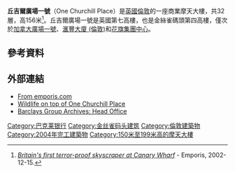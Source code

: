 {{request translation|en}}
{{Infobox building
|name               = One Churchill Place
|image              = Canary Wharf - geograph.org.uk - 23058.jpg
|caption            = One Churchill Place
|location           = 1 Churchill Place<br>London E14
|latd  = 51| latm = 30| lats = 19.8| latNS = N
|longd = 00| longm = 00| longs = 50.4| longEW = W
|iso_region         = GB
|coordinates_display= title
|status             = 
|start_date         = 2003
|completion_date    = 2004
|opening            = 2005
|building_type      = 
|antenna_spire      = 
|roof               = {{convert|156|m|ft|0|abbr=on}}
|top_floor          = 
|floor_count        = 32
|elevator_count     = 
|cost               = 
|floor_area         = 
|architect          = HOK International
|structural_engineer= 
|main_contractor    = 
|developer          = 
|owner              = 
|management         = 
|references         = 
}}
'''丘吉爾廣場一號'''（One Churchill Place）是[[英國|英國]][[倫敦|倫敦]]的一座商業摩天大樓，共32層，高156米<ref>''[http://www.emporis.com/en/bu/nc/ne/?id=100702 Britain's first terror-proof skyscraper at Canary Wharf] {{Wayback|url=http://www.emporis.com/en/bu/nc/ne/?id=100702 |date=20080318025812 }}'' - Emporis, 2002-12-15.</ref>。丘吉爾廣場一號是英國第七高樓，也是金絲雀碼頭第四高樓，僅次於[[加拿大廣場一號|加拿大廣場一號]]、[[滙豐大廈_(倫敦)|滙豐大廈 (倫敦)]]和[[花旗集團中心|花旗集團中心]]。

==參考資料==
{{Reflist}}
==外部連結==
{{Commonscat|One Churchill Place|丘吉爾廣場一號}}
*[http://www.emporis.com/en/wm/bu/?id=134307 From emporis.com]{{Wayback|url=http://www.emporis.com/en/wm/bu/?id=134307 |date=20040803215957 }}
*[http://www.guardian.co.uk/conservation/story/0,13369,1547455,00.html Wildlife on top of One Churchill Place]{{Wayback|url=http://www.guardian.co.uk/conservation/story/0,13369,1547455,00.html |date=20070821155523 }}
*[https://www.archive.barclays.com/items/show/5417 Barclays Group Archives: Head Office]{{Wayback|url=https://www.archive.barclays.com/items/show/5417 |date=20150717022318 }}
{{英國建築小作品}}
[[Category:巴克莱银行|Category:巴克莱银行]]
[[Category:金丝雀码头建筑|Category:金丝雀码头建筑]]
[[Category:倫敦建築物|Category:倫敦建築物]]
[[Category:2004年完工建築物|Category:2004年完工建築物]]
[[Category:150米至199米高的摩天大樓|Category:150米至199米高的摩天大樓]]
